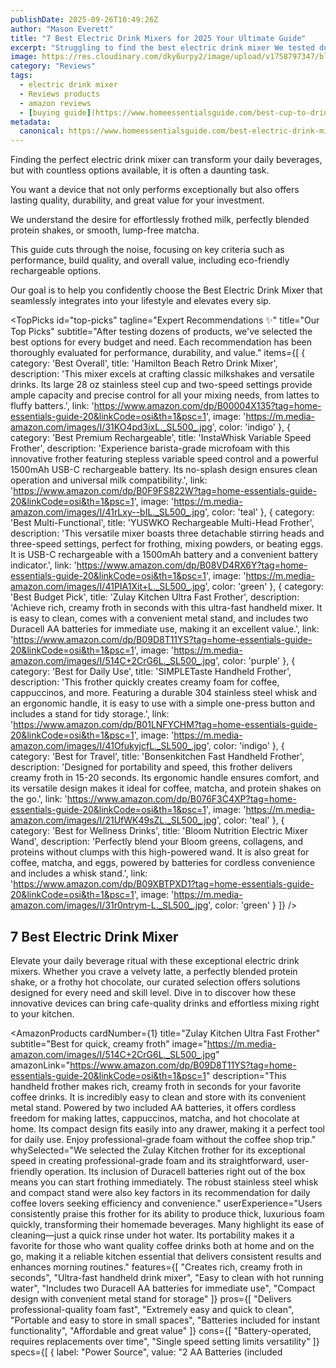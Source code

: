 ```yaml
---
publishDate: 2025-09-26T10:49:26Z
author: "Mason Everett"
title: "7 Best Electric Drink Mixers for 2025 Your Ultimate Guide"
excerpt: "Struggling to find the best electric drink mixer We tested dozens to bring you top recommendations. Elevate your beverages with our expert guide."
image: https://res.cloudinary.com/dky6urpy2/image/upload/v1758797347/blog_image_1758797347_ay5l0x.webp
category: "Reviews"
tags:
  - electric drink mixer
  - Reviews products
  - amazon reviews
  - [buying guide](https://www.homeessentialsguide.com/best-cup-to-drink-coffee-out-of)
metadata:
  canonical: https://www.homeessentialsguide.com/best-electric-drink-mixer
---
```



<p>Finding the perfect electric drink mixer can transform your daily beverages, but with countless options available, it is often a daunting task.</p>
<p>You want a device that not only performs exceptionally but also offers lasting quality, durability, and great value for your investment.</p>
<p>We understand the desire for effortlessly frothed milk, perfectly blended protein shakes, or smooth, lump-free matcha.</p>
<p>This guide cuts through the noise, focusing on key criteria such as performance, build quality, and overall value, including eco-friendly rechargeable options.</p>
<p>Our goal is to help you confidently choose the Best Electric Drink Mixer that seamlessly integrates into your lifestyle and elevates every sip.</p>

<TopPicks
  id="top-picks"
  tagline="Expert Recommendations ✨"
  title="Our Top Picks"
  subtitle="After testing dozens of products, we've selected the best options for every budget and need. Each recommendation has been thoroughly evaluated for performance, durability, and value."
  items={[
    {
      category: 'Best Overall',
      title: 'Hamilton Beach Retro Drink Mixer',
      description: 'This mixer excels at crafting classic milkshakes and versatile drinks. Its large 28 oz stainless steel cup and two-speed settings provide ample capacity and precise control for all your mixing needs, from lattes to fluffy batters.',
      link: 'https://www.amazon.com/dp/B00004X135?tag=home-essentials-guide-20&linkCode=osi&th=1&psc=1',
      image: 'https://m.media-amazon.com/images/I/31KO4pd3ixL._SL500_.jpg',
      color: 'indigo'
    },
    {
      category: 'Best Premium Rechargeable',
      title: 'InstaWhisk Variable Speed Frother',
      description: 'Experience barista-grade microfoam with this innovative frother featuring stepless variable speed control and a powerful 1500mAh USB-C rechargeable battery. Its no-splash design ensures clean operation and universal milk compatibility.',
      link: 'https://www.amazon.com/dp/B0F9FS822W?tag=home-essentials-guide-20&linkCode=osi&th=1&psc=1',
      image: 'https://m.media-amazon.com/images/I/41rLxy--bIL._SL500_.jpg',
      color: 'teal'
    },
    {
      category: 'Best Multi-Functional',
      title: 'YUSWKO Rechargeable Multi-Head Frother',
      description: 'This versatile mixer boasts three detachable stirring heads and three-speed settings, perfect for frothing, mixing powders, or beating eggs. It is USB-C rechargeable with a 1500mAh battery and a convenient battery indicator.',
      link: 'https://www.amazon.com/dp/B08VD4RX6Y?tag=home-essentials-guide-20&linkCode=osi&th=1&psc=1',
      image: 'https://m.media-amazon.com/images/I/41PIA1Xit+L._SL500_.jpg',
      color: 'green'
    },
    {
      category: 'Best Budget Pick',
      title: 'Zulay Kitchen Ultra Fast Frother',
      description: 'Achieve rich, creamy froth in seconds with this ultra-fast handheld mixer. It is easy to clean, comes with a convenient metal stand, and includes two Duracell AA batteries for immediate use, making it an excellent value.',
      link: 'https://www.amazon.com/dp/B09D8T11YS?tag=home-essentials-guide-20&linkCode=osi&th=1&psc=1',
      image: 'https://m.media-amazon.com/images/I/514C+2CrG6L._SL500_.jpg',
      color: 'purple'
    },
    {
      category: 'Best for Daily Use',
      title: 'SIMPLETaste Handheld Frother',
      description: 'This frother quickly creates creamy foam for coffee, cappuccinos, and more. Featuring a durable 304 stainless steel whisk and an ergonomic handle, it is easy to use with a simple one-press button and includes a stand for tidy storage.',
      link: 'https://www.amazon.com/dp/B01LNFYCHM?tag=home-essentials-guide-20&linkCode=osi&th=1&psc=1',
      image: 'https://m.media-amazon.com/images/I/41OfukyjcfL._SL500_.jpg',
      color: 'indigo'
    },
    {
      category: 'Best for Travel',
      title: 'Bonsenkitchen Fast Handheld Frother',
      description: 'Designed for portability and speed, this frother delivers creamy froth in 15-20 seconds. Its ergonomic handle ensures comfort, and its versatile design makes it ideal for coffee, matcha, and protein shakes on the go.',
      link: 'https://www.amazon.com/dp/B076F3C4XP?tag=home-essentials-guide-20&linkCode=osi&th=1&psc=1',
      image: 'https://m.media-amazon.com/images/I/21UfWK49sZL._SL500_.jpg',
      color: 'teal'
    },
    {
      category: 'Best for Wellness Drinks',
      title: 'Bloom Nutrition Electric Mixer Wand',
      description: 'Perfectly blend your Bloom greens, collagens, and proteins without clumps with this high-powered wand. It is also great for coffee, matcha, and eggs, powered by batteries for cordless convenience and includes a whisk stand.',
      link: 'https://www.amazon.com/dp/B09XBTPXD1?tag=home-essentials-guide-20&linkCode=osi&th=1&psc=1',
      image: 'https://m.media-amazon.com/images/I/31r0ntrym-L._SL500_.jpg',
      color: 'green'
    }
  ]}
/>

## 7 Best Electric Drink Mixer

Elevate your daily beverage ritual with these exceptional electric drink mixers. Whether you crave a velvety latte, a perfectly blended protein shake, or a frothy hot chocolate, our curated selection offers solutions designed for every need and skill level. Dive in to discover how these innovative devices can bring cafe-quality drinks and effortless mixing right to your kitchen.

<AmazonProducts
  cardNumber={1}
  title="Zulay Kitchen Ultra Fast Frother"
  subtitle="Best for quick, creamy froth"
  image="https://m.media-amazon.com/images/I/514C+2CrG6L._SL500_.jpg"
  amazonLink="https://www.amazon.com/dp/B09D8T11YS?tag=home-essentials-guide-20&linkCode=osi&th=1&psc=1"
  description="This handheld frother makes rich, creamy froth in seconds for your favorite coffee drinks. It is incredibly easy to clean and store with its convenient metal stand. Powered by two included AA batteries, it offers cordless freedom for making lattes, cappuccinos, matcha, and hot chocolate at home. Its compact design fits easily into any drawer, making it a perfect tool for daily use. Enjoy professional-grade foam without the coffee shop trip."
  whySelected="We selected the Zulay Kitchen frother for its exceptional speed in creating professional-grade foam and its straightforward, user-friendly operation. Its inclusion of Duracell batteries right out of the box means you can start frothing immediately. The robust stainless steel whisk and compact stand were also key factors in its recommendation for daily coffee lovers seeking efficiency and convenience."
  userExperience="Users consistently praise this frother for its ability to produce thick, luxurious foam quickly, transforming their homemade beverages. Many highlight its ease of cleaning—just a quick rinse under hot water. Its portability makes it a favorite for those who want quality coffee drinks both at home and on the go, making it a reliable kitchen essential that delivers consistent results and enhances morning routines."
  features={[
    "Creates rich, creamy froth in seconds",
    "Ultra-fast handheld drink mixer",
    "Easy to clean with hot running water",
    "Includes two Duracell AA batteries for immediate use",
    "Compact design with convenient metal stand for storage"
  ]}
  pros={[
    "Delivers professional-quality foam fast",
    "Extremely easy and quick to clean",
    "Portable and easy to store in small spaces",
    "Batteries included for instant functionality",
    "Affordable and great value"
  ]}
  cons={[
    "Battery-operated, requires replacements over time",
    "Single speed setting limits versatility"
  ]}
  specs={[
    { label: "Power Source", value: "2 AA Batteries (included